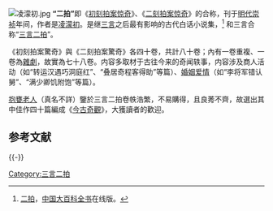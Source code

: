 [[Image:凌濛初.jpg|thumb]]
'''“二拍”'''即《[[初刻拍案惊奇|初刻拍案惊奇]]》、《[[二刻拍案惊奇|二刻拍案惊奇]]》的合称，刊于[[明代|明代]][[崇祯|崇祯]]年间，作者是[[凌濛初|凌濛初]]。是继[[三言|三言]]之后最有影响的古代白话小说集，<ref>[http://www.cndbk.com.cn/show_jm?q=%B6%FE%C5%C4 二拍]{{dead link|date=2018年2月 |bot=InternetArchiveBot |fix-attempted=yes }}，[[中国大百科全书|中国大百科全书]]在线版。</ref> 和三言合称“[[三言二拍|三言二拍]]”。

《初刻拍案驚奇》與《二刻拍案驚奇》各四十卷，共計八十卷；內有一卷重複、一卷為[[雜劇|雜劇]]，故實為七十八卷。内容多取材于古往今来的奇闻轶事，内容涉及商人活动（如“转运汉遇巧洞庭红”、“叠居奇程客得助”等篇）、[[婚姻|婚姻]][[爱情|爱情]]（如“李将军错认舅”、“满少卿饥附饱”等篇）。

[[抱甕老人|抱甕老人]]（真名不詳）鑒於三言二拍卷帙浩繁，不易購得，且良莠不齊，故選出其中佳作四十篇編成《[[今古奇觀|今古奇觀]]》，大獲讀者的歡迎。

== 参考文献 ==
{{Reflist}}

{{-}}
{{三言二拍}}
{{丁日昌禁书单}}

[[Category:三言二拍|Category:三言二拍]]

{{Chinese literature-stub}}